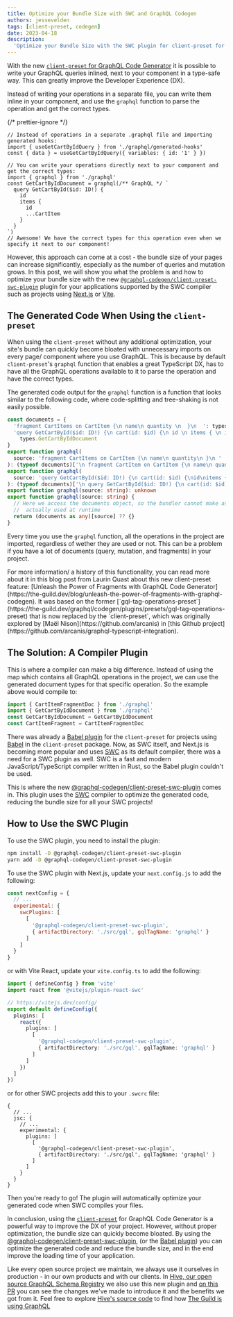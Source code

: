 ```yaml
---
title: Optimize your Bundle Size with SWC and GraphQL Codegen
authors: jessevelden
tags: [client-preset, codegen]
date: 2023-04-18
description:
  'Optimize your Bundle Size with the SWC plugin for client-preset for GraphQL Code Generator'
---
```



With the new
[`client-preset` for GraphQL Code Generator](https://the-guild.dev/blog/unleash-the-power-of-fragments-with-graphql-codegen)
it is possible to write your GraphQL queries inlined, next to your component in a type-safe way.
This can greatly improve the Developer Experience (DX).

Instead of writing your operations in a separate file, you can write them inline in your component,
and use the `graphql` function to parse the operation and get the correct types.

{/* prettier-ignore */}
```tsx
// Instead of operations in a separate .graphql file and importing generated hooks:
import { useGetCartByIdQuery } from './graphql/generated-hooks'
const { data } = useGetCartByIdQuery({ variables: { id: '1' } })

// You can write your operations directly next to your component and get the correct types:
import { graphql } from './graphql'
const GetCartByIdDocument = graphql(/** GraphQL */ `
  query GetCartById($id: ID!) {
    id
    items {
      id
      ...CartItem
    }
  }
`)
// Awesome! We have the correct types for this operation even when we specify it next to our component!
```

However, this approach can come at a cost - the bundle size of your pages can increase
significantly, especially as the number of queries and mutation grows. In this post, we will show
you what the problem is and how to optimize your bundle size with the new
[`@graphql-codegen/client-preset-swc-plugin`](https://www.npmjs.com/package/@graphql-codegen/client-preset-swc-plugin)
plugin for your applications supported by the SWC compiler such as projects using
[Next.js](https://nextjs.org) or [Vite](https://vitejs.dev/).

## The Generated Code When Using the `client-preset`

When using the `client-preset` without any additional optimization, your site's bundle can quickly
become bloated with unnecessary imports on every page/ component where you use GraphQL. This is
because by default `client-preset`'s `graphql` function that enables a great TypeScript DX, has to
have all the GraphQL operations available to it to parse the operation and have the correct types.

The generated code output for the `graphql` function is a function that looks similar to the
following code, where code-splitting and tree-shaking is not easily possible.

```ts
const documents = {
  'fragment CartItems on CartItem {\n name\n quantity \n  }\n  ': types.CartItemsFragmentDoc,
  'query GetCartById($id: ID!) {\n cart(id: $id) {\n id \n items { \n id \n ...CartItem\n }\n totalItems\n}\n  }\n':
    types.GetCartByIdDocument
}
export function graphql(
  source: 'fragment CartItems on CartItem {\n name\n quantity\n }\n '
): (typeof documents)['\n fragment CartItem on CartItem {\n name\n quantity\n }\n ']
export function graphql(
  source: 'query GetCartById($id: ID!) {\n cart(id: $id) {\nid\nitems {\nid\n...CartItem\n}\ntotalItems\n }\n }\n'
): (typeof documents)['\n query GetCartById($id: ID!) {\n cart(id: $id) {\n id\n items {\n id \n ...CartItem \n } \n totalItems \n } \n } n']
export function graphql(source: string): unknown
export function graphql(source: string) {
  // Here we access the documents object, so the bundler cannot make assumption over what is
  //  actually used at runtime
  return (documents as any)[source] ?? {}
}
```

Every time you use the `graphql` function, all the operations in the project are imported,
regardless of wether they are used or not. This can be a problem if you have a lot of documents
(query, mutation, and fragments) in your project.

<Callout>
  For more information/ a history of this functionality, you can read more about it in this blog
  post from Laurin Quast about this new client-preset feature: [Unleash the Power of Fragments with
  GraphQL Code
  Generator](https://the-guild.dev/blog/unleash-the-power-of-fragments-with-graphql-codegen). It was
  based on the former
  [`gql-tag-operations-preset`](https://the-guild.dev/graphql/codegen/plugins/presets/gql-tag-operations-preset)
  that is now replaced by the `client-preset`, which was originally explored by [Maël
  Nison](https://github.com/arcanis) in [this Github
  project](https://github.com/arcanis/graphql-typescript-integration).
</Callout>

## The Solution: A Compiler Plugin

This is where a compiler can make a big difference. Instead of using the map which contains all
GraphQL operations in the project, we can use the generated document types for that specific
operation. So the example above would compile to:

```ts
import { CartItemFragmentDoc } from './graphql'
import { GetCartByIdDocument } from './graphql'
const GetCartByIdDocument = GetCartByIdDocument
const CartItemFragment = CartItemFragmentDoc
```

There was already a
[Babel plugin](https://the-guild.dev/graphql/codegen/plugins/presets/preset-client#babel-plugin) for
the `client-preset` for projects using [Babel](https://babeljs.io) in the `client-preset` package.
Now, as SWC itself, and Next.js is becoming more popular and uses [SWC](https://swc.rs) as its
default compiler, there was a need for a SWC plugin as well. SWC is a fast and modern
JavaScript/TypeScript compiler written in Rust, so the Babel plugin couldn't be used.

This is where the new
[@graphql-codegen/client-preset-swc-plugin](https://www.npmjs.com/package/@graphql-codegen/client-preset-swc-plugin)
comes in. This plugin uses the [SWC](https://swc.rs) compiler to optimize the generated code,
reducing the bundle size for all your SWC projects!

## How to Use the SWC Plugin

To use the SWC plugin, you need to install the plugin:

```bash
npm install -D @graphql-codegen/client-preset-swc-plugin
yarn add -D @graphql-codegen/client-preset-swc-plugin
```

To use the SWC plugin with Next.js, update your `next.config.js` to add the following:

```js filename="next.config.js"
const nextConfig = {
  // ...
  experimental: {
    swcPlugins: [
      [
        '@graphql-codegen/client-preset-swc-plugin',
        { artifactDirectory: './src/gql', gqlTagName: 'graphql' }
      ]
    ]
  }
}
```

or with Vite React, update your `vite.config.ts` to add the following:

```ts filename="vite.config.ts"
import { defineConfig } from 'vite'
import react from '@vitejs/plugin-react-swc'

// https://vitejs.dev/config/
export default defineConfig({
  plugins: [
    react({
      plugins: [
        [
          '@graphql-codegen/client-preset-swc-plugin',
          { artifactDirectory: './src/gql', gqlTagName: 'graphql' }
        ]
      ]
    })
  ]
})
```

or for other SWC projects add this to your `.swcrc` file:

```json5 filename=".swcrc"
{
  // ...
  jsc: {
    // ...
    experimental: {
      plugins: [
        [
          '@graphql-codegen/client-preset-swc-plugin',
          { artifactDirectory: './src/gql', gqlTagName: 'graphql' }
        ]
      ]
    }
  }
}
```

Then you're ready to go! The plugin will automatically optimize your generated code when SWC
compiles your files.

In conclusion, using the
[`client-preset`](https://graphql-code-generator.com/plugins/presets/client-preset) for GraphQL Code
Generator is a powerful way to improve the DX of your project. However, without proper optimization,
the bundle size can quickly become bloated. By using the
[@graphql-codegen/client-preset-swc-plugin](https://www.npmjs.com/package/@graphql-codegen/client-preset-swc-plugin),
(or the
[Babel plugin](https://the-guild.dev/graphql/codegen/plugins/presets/preset-client#babel-plugin))
you can optimize the generated code and reduce the bundle size, and in the end improve the loading
time of your application.

Like every open source project we maintain, we always use it ourselves in production - in our own
products and with our clients. In
[Hive, our open source GraphQL Schema Registry](https://the-guild.dev/graphql/hive) we also use this
new plugin and [on this PR](https://github.com/kamilkisiela/graphql-hive/pull/2063) you can see the
changes we've made to introduce it and the benefits we got from it. Feel free to explore
[Hive's source code](https://github.com/kamilkisiela/graphql-hive) to find how
[The Guild is using GraphQL](https://www.youtube.com/watch?v=78ufgsWfgVc&list=PLhCf3AUOg4PgQoY_A6xWDQ70yaNtPYtZd&index=3&t=1081)
